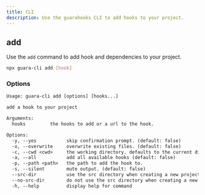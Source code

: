 ```yaml
---
title: CLI
description: Use the guarahooks CLI to add hooks to your project.
---
```


## add

Use the `add` command to add hook and dependencies to your project.

```bash
npx guara-cli add [hook]
```

### Options

```txt
Usage: guara-cli add [options] [hooks...]

add a hook to your project

Arguments:
  hooks         the hooks to add or a url to the hook.

Options:
  -y, --yes           skip confirmation prompt. (default: false)
  -o, --overwrite     overwrite existing files. (default: false)
  -c, --cwd <cwd>     the working directory. defaults to the current directory. (default: "/Users/shadcn/Desktop")
  -a, --all           add all available hooks (default: false)
  -p, --path <path>   the path to add the hook to.
  -s, --silent        mute output. (default: false)
  --src-dir           use the src directory when creating a new project. (default: false)
  --no-src-dir        do not use the src directory when creating a new project.
  -h, --help          display help for command
```
